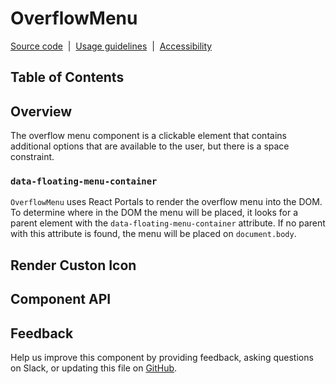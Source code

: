 
# OverflowMenu

[Source code](https://github.com/carbon-design-system/carbon/tree/main/packages/react/src/components/OverflowMenu)
&nbsp;|&nbsp;
[Usage guidelines](https://www.carbondesignsystem.com/components/overflow-menu/usage)
&nbsp;|&nbsp;
[Accessibility](https://www.carbondesignsystem.com/components/overflow-menu/accessibility)

## Table of Contents

## Overview

The overflow menu component is a clickable element that contains additional
options that are available to the user, but there is a space constraint.

<Preview>
  <Story id="components-overflowmenu--default" />
</Preview>

### `data-floating-menu-container`

`OverflowMenu` uses React Portals to render the overflow menu into the DOM. To
determine where in the DOM the menu will be placed, it looks for a parent
element with the `data-floating-menu-container` attribute. If no parent with
this attribute is found, the menu will be placed on `document.body`.

## Render Custon Icon

<Preview>
  <Story id="components-overflowmenu--render-custom-icon" />
</Preview>

## Component API

<Props />

## Feedback

Help us improve this component by providing feedback, asking questions on Slack,
or updating this file on
[GitHub](https://github.com/carbon-design-system/carbon/edit/main/packages/react/src/components/OverflowMenu/OverflowMenu.mdx).
